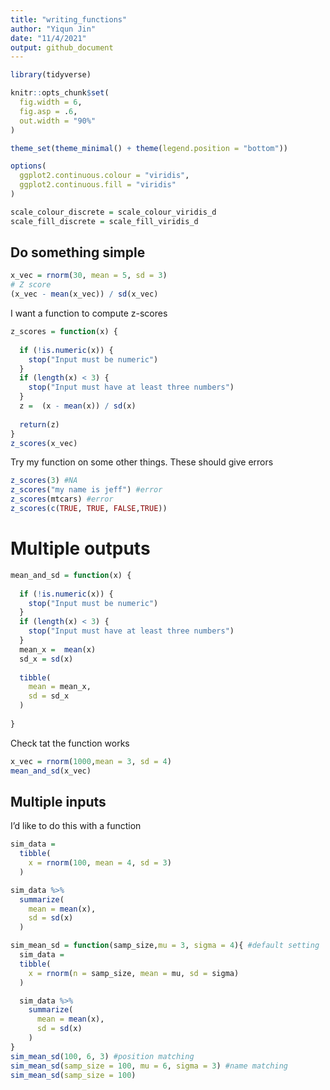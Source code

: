 ```yaml
---
title: "writing_functions"
author: "Yiqun Jin"
date: "11/4/2021"
output: github_document
---
```


```r
library(tidyverse)

knitr::opts_chunk$set(
  fig.width = 6,
  fig.asp = .6,
  out.width = "90%"
)

theme_set(theme_minimal() + theme(legend.position = "bottom"))

options(
  ggplot2.continuous.colour = "viridis",
  ggplot2.continuous.fill = "viridis"
)

scale_colour_discrete = scale_colour_viridis_d
scale_fill_discrete = scale_fill_viridis_d
```

## Do something simple

```r
x_vec = rnorm(30, mean = 5, sd = 3)
# Z score
(x_vec - mean(x_vec)) / sd(x_vec)
```

I want a function to compute z-scores

```r
z_scores = function(x) {
  
  if (!is.numeric(x)) {
    stop("Input must be numeric")
  }
  if (length(x) < 3) {
    stop("Input must have at least three numbers")
  }
  z =  (x - mean(x)) / sd(x)
  
  return(z)
}
z_scores(x_vec)
```

Try my function on some other things. These should give errors

```r
z_scores(3) #NA
z_scores("my name is jeff") #error
z_scores(mtcars) #error
z_scores(c(TRUE, TRUE, FALSE,TRUE))
```

# Multiple outputs

```r
mean_and_sd = function(x) {
  
  if (!is.numeric(x)) {
    stop("Input must be numeric")
  }
  if (length(x) < 3) {
    stop("Input must have at least three numbers")
  }
  mean_x =  mean(x)
  sd_x = sd(x)
  
  tibble(
    mean = mean_x,
    sd = sd_x
  )
  
}

```

Check tat the function works

```r
x_vec = rnorm(1000,mean = 3, sd = 4)
mean_and_sd(x_vec)
```

## Multiple inputs

I'd like to do this with a function

```r
sim_data = 
  tibble(
    x = rnorm(100, mean = 4, sd = 3)
  )

sim_data %>% 
  summarize(
    mean = mean(x),
    sd = sd(x)
  )
```

```r
sim_mean_sd = function(samp_size,mu = 3, sigma = 4){ #default setting
  sim_data = 
  tibble(
    x = rnorm(n = samp_size, mean = mu, sd = sigma)
  )

  sim_data %>% 
    summarize(
      mean = mean(x),
      sd = sd(x)
    )
}
sim_mean_sd(100, 6, 3) #position matching
sim_mean_sd(samp_size = 100, mu = 6, sigma = 3) #name matching
sim_mean_sd(samp_size = 100)
```


